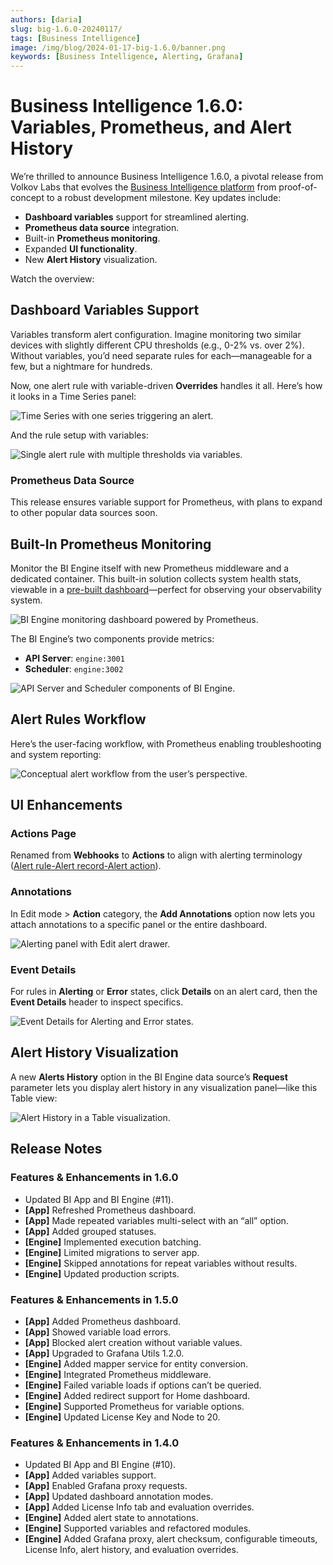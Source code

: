 ```yaml
---
authors: [daria]
slug: big-1.6.0-20240117/
tags: [Business Intelligence]
image: /img/blog/2024-01-17-big-1.6.0/banner.png
keywords: [Business Intelligence, Alerting, Grafana]
---
```



# Business Intelligence 1.6.0: Variables, Prometheus, and Alert History

We’re thrilled to announce Business Intelligence 1.6.0, a pivotal release from Volkov Labs that evolves the [Business Intelligence platform](/big/) from proof-of-concept to a robust development milestone. Key updates include:

- **Dashboard variables** support for streamlined alerting.
- **Prometheus data source** integration.
- Built-in **Prometheus monitoring**.
- Expanded **UI functionality**.
- New **Alert History** visualization.

Watch the overview:

<Shorts id="NG8eg1F5nX4" title="Business Intelligence 1.6.0 for Grafana" />

## Dashboard Variables Support

Variables transform alert configuration. Imagine monitoring two similar devices with slightly different CPU thresholds (e.g., 0-2% vs. over 2%). Without variables, you’d need separate rules for each—manageable for a few, but a nightmare for hundreds.

Now, one alert rule with variable-driven **Overrides** handles it all. Here’s how it looks in a Time Series panel:

<Image
  title="Time Series with one series triggering an alert."
  src="/img/blog/2024-01-17-big-1.6.0/var-1.png"
/>

And the rule setup with variables:

<Image
  title="Single alert rule with multiple thresholds via variables."
  src="/img/blog/2024-01-17-big-1.6.0/var-2.png"
/>

### Prometheus Data Source

This release ensures variable support for Prometheus, with plans to expand to other popular data sources soon.

## Built-In Prometheus Monitoring

Monitor the BI Engine itself with new Prometheus middleware and a dedicated container. This built-in solution collects system health stats, viewable in a [pre-built dashboard](https://github.com/VolkovLabs/business-intelligence/blob/main/provisioning/dashboards/engine.json)—perfect for observing your observability system.

<Image
  title="BI Engine monitoring dashboard powered by Prometheus."
  src="/img/blog/2024-01-17-big-1.6.0/prom.png"
/>

The BI Engine’s two components provide metrics:

- **API Server**: `engine:3001`
- **Scheduler**: `engine:3002`

<Image
  title="API Server and Scheduler components of BI Engine."
  src="/img/blog/2024-01-17-big-1.6.0/bi-app.png"
/>

## Alert Rules Workflow

Here’s the user-facing workflow, with Prometheus enabling troubleshooting and system reporting:

<Image
  title="Conceptual alert workflow from the user’s perspective."
  src="/img/blog/2024-01-17-big-1.6.0/workflow.png"
/>

## UI Enhancements

### Actions Page

Renamed from **Webhooks** to **Actions** to align with alerting terminology ([Alert rule-Alert record-Alert action](/big/alerting/)).

### Annotations

In Edit mode > **Action** category, the **Add Annotations** option now lets you attach annotations to a specific panel or the entire dashboard.

<Image
  title="Alerting panel with Edit alert drawer."
  src="/img/blog/2024-01-17-big-1.6.0/alerting-panel.png"
/>

### Event Details

For rules in **Alerting** or **Error** states, click **Details** on an alert card, then the **Event Details** header to inspect specifics.

<Image
  title="Event Details for Alerting and Error states."
  src="/img/blog/2024-01-17-big-1.6.0/event-details.png"
/>

## Alert History Visualization

A new **Alerts History** option in the BI Engine data source’s **Request** parameter lets you display alert history in any visualization panel—like this Table view:

<Image
  title="Alert History in a Table visualization."
  src="/img/blog/2024-01-17-big-1.6.0/alert-history.png"
/>

<GettingStarted />

## Release Notes

### Features & Enhancements in 1.6.0

- Updated BI App and BI Engine (#11).
- **[App]** Refreshed Prometheus dashboard.
- **[App]** Made repeated variables multi-select with an “all” option.
- **[App]** Added grouped statuses.
- **[Engine]** Implemented execution batching.
- **[Engine]** Limited migrations to server app.
- **[Engine]** Skipped annotations for repeat variables without results.
- **[Engine]** Updated production scripts.

### Features & Enhancements in 1.5.0

- **[App]** Added Prometheus dashboard.
- **[App]** Showed variable load errors.
- **[App]** Blocked alert creation without variable values.
- **[App]** Upgraded to Grafana Utils 1.2.0.
- **[Engine]** Added mapper service for entity conversion.
- **[Engine]** Integrated Prometheus middleware.
- **[Engine]** Failed variable loads if options can’t be queried.
- **[Engine]** Added redirect support for Home dashboard.
- **[Engine]** Supported Prometheus for variable options.
- **[Engine]** Updated License Key and Node to 20.

### Features & Enhancements in 1.4.0

- Updated BI App and BI Engine (#10).
- **[App]** Added variables support.
- **[App]** Enabled Grafana proxy requests.
- **[App]** Updated dashboard annotation modes.
- **[App]** Added License Info tab and evaluation overrides.
- **[Engine]** Added alert state to annotations.
- **[Engine]** Supported variables and refactored modules.
- **[Engine]** Added Grafana proxy, alert checksum, configurable timeouts, License Info, alert history, and evaluation overrides.

<Feedback />
